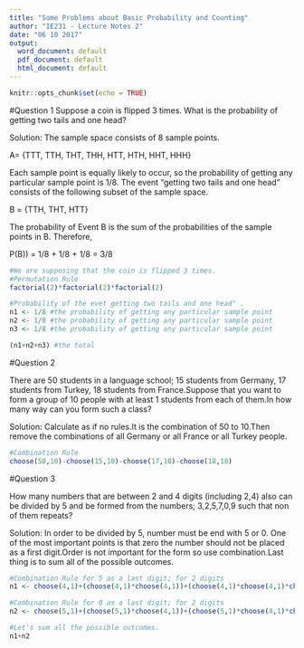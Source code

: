 ```yaml
---
title: "Some Problems about Basic Probability and Counting"
author: "IE231 - Lecture Notes 2"
date: "06 10 2017"
output:
  word_document: default
  pdf_document: default
  html_document: default
---
```


```r
knitr::opts_chunk$set(echo = TRUE)
```

#Question 1
Suppose a coin is flipped 3 times. What is the probability of getting two tails and one head?

Solution: The sample space consists of 8 sample points.

A= {TTT, TTH, THT, THH, HTT, HTH, HHT, HHH}

Each sample point is equally likely to occur, so the probability of getting any particular sample point is 1/8. The event "getting two tails and one head" consists of the following subset of the sample space.

B = {TTH, THT, HTT}

The probability of Event B is the sum of the probabilities of the sample points in B. Therefore,

P(B)) = 1/8 + 1/8 + 1/8 = 3/8

```r
#We are supposing that the coin is flipped 3 times.
#Permutation Rule 
factorial(2)*factorial(2)*factorial(2)

```

```r
#Probability of the evet getting two tails and one head" .
n1 <- 1/8 #the probability of getting any particular sample point
n2 <- 1/8 #the probability of getting any particular sample point
n3 <- 1/8 #the probability of getting any particular sample point

(n1+n2+n3) #the total
```


#Question 2

There are 50 students in a language school; 15 students from Germany, 17 students from Turkey, 18 students from France.Suppose that you want to form a group of 10 people with at least 1 students from each of them.In how many way can you form such a class?

Solution: Calculate as if no rules.It is the combination of 50 to 10.Then remove the combinations of all Germany or all France or all Turkey people.

```r
#Combination Rule
choose(50,10)-choose(15,10)-choose(17,10)-choose(18,10)
```



#Question 3 

How many numbers that are between 2 and 4 digits (including 2,4) also can be divided by 5 and be formed from the numbers; 3,2,5,7,0,9 such that non of them repeats?

Solution: In order to be divided by 5, number must be end with 5 or 0. One of the most important points is that zero the number should not be placed as a first digit.Order is not important for the form so use combination.Last thing is to sum all of the possible outcomes.

```r
#Combination Rule for 5 as a last digit; for 2 digits
n1 <- choose(4,1)+(choose(4,1)*choose(4,1))+(choose(4,1)*choose(4,1)*choose(3,1))

```


```r
#Combination Rule for 0 as a last digit; for 2 digits
n2 <- choose(5,1)+(choose(5,1)*choose(4,1))+(choose(5,1)*choose(4,1)*choose(3,1))

```

```r
#Let's sum all the possible outcomes.
n1+n2
```



